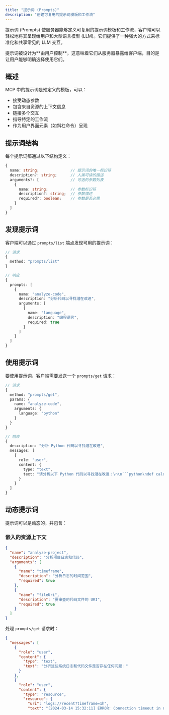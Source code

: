 ```yaml
---
title: "提示词 (Prompts)"
description: "创建可复用的提示词模板和工作流"
---
```


提示词 (Prompts) 使服务器能够定义可复用的提示词模板和工作流，客户端可以轻松地将其呈现给用户和大型语言模型 (LLM)。它们提供了一种强大的方式来标准化和共享常见的 LLM 交互。

<Callout type="info">
提示词被设计为**由用户控制**，这意味着它们从服务器暴露给客户端，目的是让用户能够明确选择使用它们。
</Callout>

## 概述

MCP 中的提示词是预定义的模板，可以：
- 接受动态参数
- 包含来自资源的上下文信息
- 链接多个交互
- 指导特定的工作流
- 作为用户界面元素（如斜杠命令）呈现

## 提示词结构

每个提示词都通过以下结构定义：

```typescript
{
  name: string;              // 提示词的唯一标识符
  description?: string;      // 人类可读的描述
  arguments?: [              // 可选的参数列表
    {
      name: string;          // 参数标识符
      description?: string;  // 参数描述
      required?: boolean;    // 参数是否必需
    }
  ]
}
```

## 发现提示词

客户端可以通过 `prompts/list` 端点发现可用的提示词：

```typescript
// 请求
{
  method: "prompts/list"
}

// 响应
{
  prompts: [
    {
      name: "analyze-code",
      description: "分析代码以寻找潜在改进",
      arguments: [
        {
          name: "language",
          description: "编程语言",
          required: true
        }
      ]
    }
  ]
}
```

## 使用提示词

要使用提示词，客户端需要发送一个 `prompts/get` 请求：

```typescript
// 请求
{
  method: "prompts/get",
  params: {
    name: "analyze-code",
    arguments: {
      language: "python"
    }
  }
}

// 响应
{
  description: "分析 Python 代码以寻找潜在改进",
  messages: [
    {
      role: "user",
      content: {
        type: "text",
        text: "请分析以下 Python 代码以寻找潜在改进：\n\n```python\ndef calculate_sum(numbers):\n    total = 0\n    for num in numbers:\n        total = total + num\n    return total\n\nresult = calculate_sum([1, 2, 3, 4, 5])\nprint(result)\n```"
      }
    }
  ]
}
```

## 动态提示词

提示词可以是动态的，并包含：

### 嵌入的资源上下文

```json
{
  "name": "analyze-project",
  "description": "分析项目日志和代码",
  "arguments": [
    {
      "name": "timeframe",
      "description": "分析日志的时间范围",
      "required": true
    },
    {
      "name": "fileUri",
      "description": "要审查的代码文件的 URI",
      "required": true
    }
  ]
}
```

处理 `prompts/get` 请求时：

```json
{
  "messages": [
    {
      "role": "user",
      "content": {
        "type": "text",
        "text": "分析这些系统日志和代码文件是否存在任何问题："
      }
    },
    {
      "role": "user",
      "content": {
        "type": "resource",
        "resource": {
          "uri": "logs://recent?timeframe=1h",
          "text": "[2024-03-14 15:32:11] ERROR: Connection timeout in network.py:127\n[2024-03-14 15:32:15] WARN: Retrying connection (attempt 2/3)\n[2024-03-
